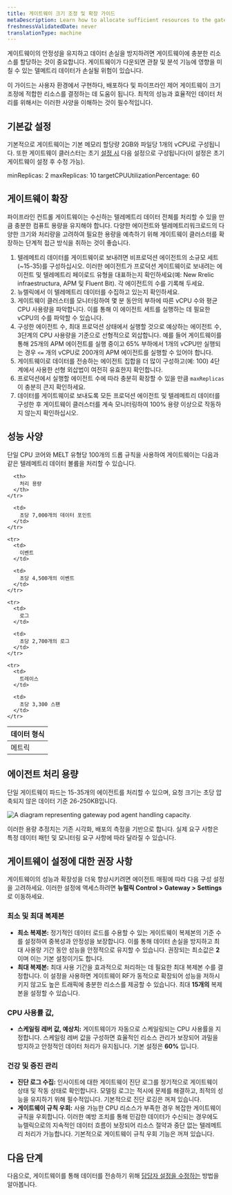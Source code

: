 ```yaml
---
title: 게이트웨이 크기 조정 및 확장 가이드
metaDescription: Learn how to allocate sufficient resources to the gateway to maintain its reliability.
freshnessValidatedDate: never
translationType: machine
---
```


게이트웨이의 안정성을 유지하고 데이터 손실을 방지하려면 게이트웨이에 충분한 리소스를 할당하는 것이 중요합니다. 게이트웨이가 다운되면 관찰 및 분석 기능에 영향을 미칠 수 있는 델메트리 데이터가 손실될 위험이 있습니다.

이 가이드는 사용자 환경에서 구현하다, 배포하다 및 파이프라인 제어 게이트웨이 크기 조정에 적합한 리소스를 결정하는 데 도움이 됩니다. 최적의 성능과 효율적인 데이터 처리를 위해서는 이러한 사양을 이해하는 것이 필수적입니다.

## 기본값 설정

기본적으로 게이트웨이는 기본 메모리 할당량 2GB와 파일당 1개의 vCPU로 구성됩니다. 또한 게이트웨이 클러스터는 초기 [설정 시](/docs/pipeline-control/set-up-and-deploy-pipeline-control#set-up-gateway) 다음 설정으로 구성됩니다(이 설정은 초기 게이트웨이 설정 후 수정 가능).

minReplicas: 2 maxReplicas: 10 targetCPUUtilizationPercentage: 60

## 게이트웨이 확장

파이프라인 컨트롤 게이트웨이는 수신하는 텔레메트리 데이터 전체를 처리할 수 있을 만큼 충분한 컴퓨트 용량을 유지해야 합니다. 다양한 에이전트와 텔레메트리워크로드의 다양한 크기와 처리량을 고려하여 필요한 용량을 예측하기 위해 게이트웨이 클러스터를 확장하는 단계적 접근 방식을 취하는 것이 좋습니다.

1. 텔레메트리 데이터를 게이트웨이로 보내려면 비프로덕션 에이전트의 소규모 세트(\~15-35)를 구성하십시오. 이러한 에이전트가 프로덕션 게이트웨이로 보내려는 에이전트 및 텔레메트리 페이로드 유형을 대표하는지 확인하세요(예: New Rrelic infraestructura, APM 및 Fluent Bit). 각 에이전트의 수를 기록해 두세요.
2. 뉴렐릭에서 이 텔레메트리 데이터를 수집하고 있는지 확인하세요.
3. 게이트웨이 클러스터를 모니터링하여 몇 분 동안의 부하에 따른 vCPU 수와 평균 CPU 사용량을 파악합니다. 이를 통해 이 에이전트 세트를 실행하는 데 필요한 vCPU의 수를 파악할 수 있습니다.
4. 구성한 에이전트 수, 최대 프로덕션 상태에서 실행할 것으로 예상하는 에이전트 수, 3단계의 CPU 사용량을 기준으로 선형적으로 외삽합니다. 예를 들어 게이트웨이를 통해 25개의 APM 에이전트를 실행 중이고 65% 부하에서 1개의 vCPU만 실행되는 경우 `<=` 개의 vCPU로 200개의 APM 에이전트를 실행할 수 있어야 합니다.
5. 게이트웨이로 데이터를 전송하는 에이전트 집합을 더 많이 구성하고(예: 100) 4단계에서 사용한 선형 외삽법이 여전히 유효한지 확인합니다.
6. 프로덕션에서 실행할 에이전트 수에 따라 충분히 확장할 수 있을 만큼 `maxReplicas` 이 충분히 큰지 확인하세요.
7. 데이터를 게이트웨이로 보내도록 모든 프로덕션 에이전트 및 텔레메트리 데이터를 구성한 후 게이트웨이 클러스터를 계속 모니터링하여 100% 용량 이상으로 작동하지 않는지 확인하십시오.

## 성능 사양

단일 CPU 코어와 MELT 유형당 100개의 드롭 규칙을 사용하여 게이트웨이는 다음과 같은 텔레메트리 데이터 볼륨을 처리할 수 있습니다.

<table>
  <thead>
    <tr>
      <th>
        데이터 형식
      </th>

      <th>
        처리 용량
      </th>
    </tr>
  </thead>

  <tbody>
    <tr>
      <td>
        메트릭
      </td>

      <td>
        초당 7,000개의 데이터 포인트
      </td>
    </tr>

    <tr>
      <td>
        이벤트
      </td>

      <td>
        초당 4,500개의 이벤트
      </td>
    </tr>

    <tr>
      <td>
        로그
      </td>

      <td>
        초당 2,700개의 로그
      </td>
    </tr>

    <tr>
      <td>
        트레이스
      </td>

      <td>
        초당 3,300 스팬
      </td>
    </tr>
  </tbody>
</table>

## 에이전트 처리 용량

단일 게이트웨이 파드는 15-35개의 에이전트를 처리할 수 있으며, 요청 크기는 초당 압축되지 않은 데이터 기준 26-250KB입니다.

<img title="Agent handling capacity" alt="A diagram representing gateway pod agent handling capacity." src="/images/agent-handling-capacity.webp" />

<Callout variant="tip">이러한 용량 추정치는 기존 시각화, 배포의 측정을 기반으로 합니다. 실제 요구 사항은 특정 데이터 패턴 및 모니터링 요구 사항에 따라 달라질 수 있습니다.</Callout>

## 게이트웨이 설정에 대한 권장 사항

게이트웨이의 성능과 확장성을 더욱 향상시키려면 에이전트 매핑에 따라 다음 구성 설정을 고려하세요. 이러한 설정에 액세스하려면 **뉴럴릭 Control &gt; Gateway &gt; Settings** 로 이동하세요.

### 최소 및 최대 복제본

* **최소 복제본:** 정기적인 데이터 로드를 수용할 수 있는 게이트웨이 복제본의 기준 수를 설정하여 중복성과 안정성을 보장합니다. 이를 통해 데이터 손실을 방지하고 최대 사용량 기간 동안 성능을 안정적으로 유지할 수 있습니다. 권장되는 최소값은 **2** 이며 이는 기본 설정이기도 합니다.
* **최대 복제본:** 최대 사용 기간을 효과적으로 처리하는 데 필요한 최대 복제본 수를 결정합니다. 이 설정을 사용하면 게이트웨이 RF가 동적으로 확장되어 성능을 저하시키지 않고도 높은 트래픽에 충분한 리소스를 제공할 수 있습니다. 최대 **15개의** 복제본을 설정할 수 있습니다.

### CPU 사용률 값,

* **스케일링 레버 값, 예상치:** 게이트웨이가 자동으로 스케일링되는 CPU 사용률을 지정합니다. 스케일링 레버 값을 구성하면 효율적인 리소스 관리가 보장되어 과밀을 방지하고 안정적인 데이터 처리가 유지됩니다. 기본 설정은 **60%** 입니다.

### 건강 및 증진 관리

* **진단 로그 수집:** 인사이트에 대한 게이트웨이 진단 로그를 정기적으로 게이트웨이 상태 및 작동 상태로 확인합니다. 모델링 로그는 적시에 문제를 해결하고, 최적의 성능을 유지하기 위해 필수적입니다. 기본적으로 진단 로깅은 꺼져 있습니다.
* **게이트웨이 규칙 우회:** 사용 가능한 CPU 리소스가 부족한 경우 복잡한 게이트웨이 규칙을 우회합니다. 이러한 예방 조치를 통해 민감한 데이터가 수신되는 경우에도 뉴렐릭으로의 지속적인 데이터 흐름이 보장되어 리소스 절약과 중단 없는 텔레메트리 처리가 가능합니다. 기본적으로 게이트웨이 규칙 우회 기능은 꺼져 있습니다.

## 다음 단계

다음으로, 게이트웨이를 통해 데이터를 전송하기 위해 [담당자 설정을 수정하는](/docs/new-relic-control/pipeline-control/modify-agent-configuration) 방법을 알아봅니다.
